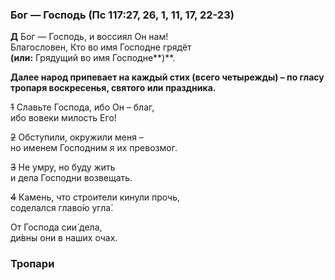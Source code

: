 ### Бог — Господь (Пс 117:27, 26, 1, 11, 17, 22-23)

**Д** Бог — Господь, и воссиял Он нам!  
Благословен, Кто во имя Господне грядёт  
**(или:** Грядущий во имя Господне**)**.

**Далее народ припевает на каждый стих (всего четырежды) – по гласу тропаря воскресенья, святого или праздника.**

~~1~~ Славьте Господа, ибо Он – благ,  
ибо вовеки милость Его!

~~2~~ Обступили, окружили меня –  
но именем Господним я их превозмог.

~~3~~ Не умру, но буду жить  
и дела Господни возвещать.

~~4~~ Камень, что строители кинули прочь,  
соделался главо́ю угла́.

От Господа сии́ дела,  
ди́вны они в наших очах.

### Тропари

